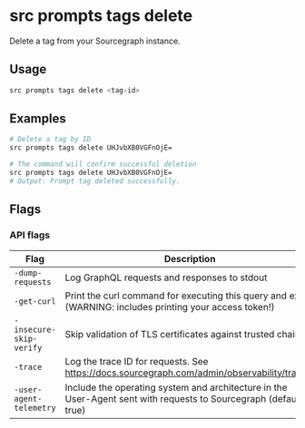 # src prompts tags delete

Delete a tag from your Sourcegraph instance.

## Usage

```bash
src prompts tags delete <tag-id>
```

## Examples

```bash
# Delete a tag by ID
src prompts tags delete UHJvbXB0VGFnOjE=

# The command will confirm successful deletion
src prompts tags delete UHJvbXB0VGFnOjE=
# Output: Prompt tag deleted successfully.
```

## Flags

### API flags

| Flag | Description |
|------|-------------|
| `-dump-requests` | Log GraphQL requests and responses to stdout |
| `-get-curl` | Print the curl command for executing this query and exit (WARNING: includes printing your access token!) |
| `-insecure-skip-verify` | Skip validation of TLS certificates against trusted chains |
| `-trace` | Log the trace ID for requests. See https://docs.sourcegraph.com/admin/observability/tracing |
| `-user-agent-telemetry` | Include the operating system and architecture in the User-Agent sent with requests to Sourcegraph (default: true) |
